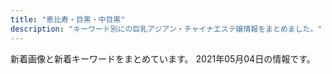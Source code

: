 ```yaml
---
title: "恵比寿・目黒・中目黒"
description: "キーワード別にの巨乳アジアン・チャイナエステ嬢情報をまとめました。"
---
```


新着画像と新着キーワードをまとめています。
2021年05月04日の情報です。

<DmmAffiliateIns />
<KeywordTable
  shops={
    [
    {
        "name": "\u30c8\u30f3\u30c8\u30f3",
        "keywords": {
            "D": 19,
            "C": 7,
            "E": 5,
            "86": 17,
            "83": 7,
            "85": 7
        },
        "img_links": [
            "http://hi-msg.com/tonton/images/slider/slide2.png",
            "http://hi-msg.com/tonton/images/r2.jpg",
            "http://hi-msg.com/tonton/images/an_3_02.jpg",
            "http://hi-msg.com/tonton/images/eve1.png",
            "http://hi-msg.com/tonton/images/r3.jpg",
            "http://hi-msg.com/tonton/images/slider/slide2s.png",
            "http://hi-msg.com/tonton/images/r1.jpg",
            "http://hi-msg.com/tonton/images/staff_images/st1.jpg",
            "http://hi-msg.com/tonton/images/an_5_01.jpg",
            "http://hi-msg.com/tonton/images/an_2_02.jpg",
            "http://hi-msg.com/tonton/images/an_1_02.jpg",
            "http://hi-msg.com/tonton/images/slider/slide3s.png",
            "http://hi-msg.com/tonton/images/qr.jpg",
            "http://hi-msg.com/tonton/images/r4.jpg",
            "http://hi-msg.com/tonton/images/slider/slide1.png",
            "http://hi-msg.com/tonton/images/an_6_01.jpg",
            "http://hi-msg.com/tonton/images/sys1.jpg",
            "http://hi-msg.com/tonton/images/staff_images/st4.jpg",
            "http://hi-msg.com/tonton/images/slider/slide3.png",
            "http://hi-msg.com/tonton/images/an_1_01.jpg",
            "http://hi-msg.com/tonton/images/staff_images/st2.jpg",
            "http://hi-msg.com/tonton/images/an_2_01.jpg",
            "http://hi-msg.com/tonton/images/an_4_01.jpg",
            "http://hi-msg.com/tonton/images/index-1.jpg",
            "http://hi-msg.com/tonton/images/an_5_02.jpg",
            "http://hi-msg.com/tonton/images/an_4_02.jpg",
            "http://hi-msg.com/tonton/images/an_3_01.jpg",
            "http://hi-msg.com/tonton/images/slider/slide1s.png",
            "http://hi-msg.com/tonton/images/staff_images/sl.png",
            "http://hi-msg.com/tonton/images/staff_images/st3.jpg",
            "http://hi-msg.com/tonton/images/an_6_02.jpg",
            "http://hi-msg.com/tonton/images/staff_images/st5.jpg",
            "http://hi-msg.com/tonton/images/index_01.jpg",
            "http://hi-msg.com/tonton/images/fbb.jpg",
            "http://hi-msg.com/tonton/images/index-2.jpg"
        ],
        "station": "JR\u6075\u6bd4\u5bff\u99c5\u897f\u53e3",
        "url": "http://hi-msg.com/tonton/"
    },
    {
        "name": "\u7652\u3057\u5bb6",
        "keywords": {
            "86": 2,
            "D": 6,
            "87": 4,
            "85": 2,
            "C": 14
        },
        "url": "http://www.oasis.esjoho.com/",
        "station": "\u897f\u5c0f\u5c71\u99c5",
        "img_links": [
            "http://www.oasis.esjoho.com/files/005.jpg",
            "http://www.oasis.esjoho.com/img/goback.jpg",
            "http://www.oasis.esjoho.com/img/ttl_news.png",
            "http://www.oasis.esjoho.com/files/005-02.jpg",
            "http://www.oasis.esjoho.com/img/pickup.jpg",
            "http://www.oasis.esjoho.com/files/002-02.jpg",
            "http://www.oasis.esjoho.com/files/004-02.jpg",
            "http://www.oasis.esjoho.com/files/004.jpg",
            "http://www.oasis.esjoho.com/img/btn_side_mobile.jpg",
            "http://www.oasis.esjoho.com/img/btn_blog.png",
            "http://www.oasis.esjoho.com/files/001-02.jpg",
            "http://www.oasis.esjoho.com/img/tel.png",
            "http://www.oasis.esjoho.com/files/001.jpg",
            "http://www.oasis.esjoho.com/files/002.jpg",
            "http://www.oasis.esjoho.com/img/ttl_info.png"
        ]
    },
    {
        "name": "OnlyOne",
        "img_links": [
            "http://onlyone.tyo.cm/photos/sites/5/2020/09/2020092218541894.jpg",
            "http://onlyone.tyo.cm/photos/sites/5/2018/10/201810181432433.jpg",
            "http://onlyone.tyo.cm/photos/sites/5/2019/05/2019050915292562.jpg",
            "http://onlyone.tyo.cm/images/room3.jpg",
            "http://onlyone.tyo.cm/photos/sites/5/2021/02/2021021810240848.jpg",
            "http://onlyone.tyo.cm/photos/sites/5/2020/01/2020011413501066.jpg",
            "http://onlyone.tyo.cm/photos/sites/5/2019/07/2019070616424775.jpg",
            "http://onlyone.tyo.cm/photos/sites/5/2019/02/2019022310350119.jpg",
            "http://onlyone.tyo.cm/photos/sites/5/2021/02/202102201049167.jpg",
            "http://onlyone.tyo.cm/photos/sites/5/2020/02/2020022610121615.jpg",
            "http://onlyone.tyo.cm/photos/sites/5/2019/12/2019121715483135.jpg",
            "http://onlyone.tyo.cm/photos/sites/5/2018/08/2018080308152252.jpg",
            "http://onlyone.tyo.cm/images/room1.jpg",
            "http://onlyone.tyo.cm/images/acc1.jpg",
            "http://onlyone.tyo.cm/images/s_staff.png",
            "http://onlyone.tyo.cm/photos/sites/5/2019/03/2019030418403098.jpg",
            "http://onlyone.tyo.cm/images/new.jpg",
            "http://onlyone.tyo.cm/photos/sites/5/2017/11/2017112708111797.jpg",
            "http://onlyone.tyo.cm/images/room2.jpg",
            "http://onlyone.tyo.cm/photos/sites/5/2020/09/2020092510524025.jpg",
            "http://onlyone.tyo.cm/photos/sites/5/2020/01/2020011412572423.jpg",
            "http://onlyone.tyo.cm/photos/sites/5/2020/09/2020092510523723.jpg",
            "http://onlyone.tyo.cm/photos/sites/5/2020/05/2020051419324761.jpg",
            "http://onlyone.tyo.cm/photos/sites/5/2019/02/2019022310345266.jpg",
            "http://onlyone.tyo.cm/photos/sites/5/2019/06/2019060510472559.jpg",
            "http://onlyone.tyo.cm/photos/sites/5/2018/08/2018082407542866.jpg",
            "http://onlyone.tyo.cm/photos/sites/5/2019/11/2019110105153240.jpg",
            "http://onlyone.tyo.cm/photos/sites/5/2019/06/2019060510384975.jpg",
            "http://onlyone.tyo.cm/images/line.jpg",
            "http://onlyone.tyo.cm/photos/sites/5/2020/07/2020070215334437.jpg",
            "http://onlyone.tyo.cm/photos/sites/5/2021/03/2021030316101626.jpg",
            "http://onlyone.tyo.cm/photos/sites/5/2021/02/2021022216501749.jpg",
            "http://onlyone.tyo.cm/photos/sites/5/2018/03/2018031607430562.jpg",
            "http://onlyone.tyo.cm/photos/sites/5/2020/09/2020092510523998.jpg",
            "http://onlyone.tyo.cm/images/top.png",
            "http://onlyone.tyo.cm/photos/sites/5/2019/11/2019112117013754.jpg",
            "http://onlyone.tyo.cm/images/room4.jpg",
            "http://onlyone.tyo.cm/photos/sites/5/2018/09/2018092710191274.jpg",
            "http://onlyone.tyo.cm/photos/sites/5/2020/06/2020060815500896.jpg",
            "http://onlyone.tyo.cm/photos/sites/5/2019/11/2019110105152849.jpg",
            "http://onlyone.tyo.cm/images/acc3.jpg",
            "http://onlyone.tyo.cm/photos/sites/5/2019/08/2019082610481667.jpg",
            "http://onlyone.tyo.cm/photos/sites/5/2020/09/2020092617301564.jpg",
            "http://onlyone.tyo.cm/photos/sites/5/2019/05/2019052911352557.jpg",
            "http://onlyone.tyo.cm/photos/sites/5/2018/06/2018062904050630.jpg",
            "http://onlyone.tyo.cm/images/s_link.png",
            "http://onlyone.tyo.cm/photos/sites/5/2020/09/2020090210405221.jpg",
            "http://onlyone.tyo.cm/photos/sites/5/2021/02/2021022515094363.jpg",
            "http://onlyone.tyo.cm/photos/sites/5/2020/07/2020070217061815.jpg",
            "http://onlyone.tyo.cm/photos/sites/5/2021/03/2021030316101022.jpg",
            "http://onlyone.tyo.cm/images/acc2.jpg",
            "http://onlyone.tyo.cm/photos/sites/5/2019/01/2019011814353078.jpg",
            "http://onlyone.tyo.cm/photos/sites/5/2018/11/2018112110301745.jpg",
            "http://onlyone.tyo.cm/photos/sites/5/2019/07/201907171609201.jpg",
            "http://onlyone.tyo.cm/photos/sites/5/2019/02/2019022310334774.jpg",
            "http://onlyone.tyo.cm/photos/sites/5/2019/01/2019013017371133.jpg",
            "http://onlyone.tyo.cm/photos/sites/5/2020/03/2020031716151746.jpg",
            "http://onlyone.tyo.cm/images/acc4.jpg",
            "http://onlyone.tyo.cm/photos/sites/5/2019/07/2019071716092046.jpg",
            "http://onlyone.tyo.cm/photos/sites/5/2021/02/202102181024101.jpg",
            "http://onlyone.tyo.cm/photos/sites/5/2020/01/2020011413500417.jpg",
            "http://onlyone.tyo.cm/photos/sites/5/2018/11/2018110713255310.jpg",
            "http://onlyone.tyo.cm/photos/sites/5/2019/07/2019070711031982.jpg",
            "http://onlyone.tyo.cm/photos/sites/5/2019/08/2019080815010066.jpg",
            "http://onlyone.tyo.cm/photos/sites/5/2019/12/2019120510353312.jpg",
            "http://onlyone.tyo.cm/photos/sites/5/2018/07/2018071709241386.jpg"
        ],
        "keywords": {
            "87": 5,
            "C": 4,
            "F": 1,
            "85": 8,
            "86": 11,
            "84": 1,
            "E": 2,
            "D": 26,
            "83": 3,
            "88": 3
        },
        "url": "http://onlyone.tyo.cm/",
        "station": "JR\u76ee\u9ed2\u99c5\u897f\u53e3"
    },
    {
        "url": "http://iyashi-kokoro.info/",
        "img_links": [
            "http://iyashi-kokoro.info/img/st59.jpg",
            "http://iyashi-kokoro.info/i/img/st51.jpg",
            "http://iyashi-kokoro.info/img/mo.png",
            "http://iyashi-kokoro.info/img/s58.jpg",
            "http://iyashi-kokoro.info/img/st39.jpg",
            "http://iyashi-kokoro.info/img/st54.jpg",
            "http://iyashi-kokoro.info/img/botton.jpg",
            "http://iyashi-kokoro.info/img/fla.jpg",
            "http://iyashi-kokoro.info/i/img/r6.jpg",
            "http://iyashi-kokoro.info/i/img/r3.jpg",
            "http://iyashi-kokoro.info/img/st52.jpg",
            "http://iyashi-kokoro.info/i/img/st49.jpg",
            "http://iyashi-kokoro.info/img/s59.jpg",
            "http://iyashi-kokoro.info/img/s62.jpg",
            "http://iyashi-kokoro.info/img/st53.jpg",
            "http://iyashi-kokoro.info/img/st42.jpg",
            "http://iyashi-kokoro.info/i/img/st42.jpg",
            "http://iyashi-kokoro.info/img/st51.jpg",
            "http://iyashi-kokoro.info/img/s64.jpg",
            "http://iyashi-kokoro.info/i/img/st59.jpg",
            "http://iyashi-kokoro.info/img/s18.jpg",
            "http://iyashi-kokoro.info/img/st65.jpg",
            "http://iyashi-kokoro.info/img/st40.jpg",
            "http://iyashi-kokoro.info/img/st57.jpg",
            "http://iyashi-kokoro.info/img/st61.jpg",
            "http://iyashi-kokoro.info/i/img/st43.jpg",
            "http://iyashi-kokoro.info/i/img/st53.jpg",
            "http://iyashi-kokoro.info/i/img/st63.jpg",
            "http://iyashi-kokoro.info/img/st58.jpg",
            "http://iyashi-kokoro.info/img/st44.jpg",
            "http://iyashi-kokoro.info/i/img/r5.jpg",
            "http://iyashi-kokoro.info/img/st46.jpg",
            "http://iyashi-kokoro.info/i/img/st58.jpg",
            "http://iyashi-kokoro.info/i/img/st20.jpg",
            "http://iyashi-kokoro.info/img/st41.jpg",
            "http://iyashi-kokoro.info/i/img/st56.jpg",
            "http://iyashi-kokoro.info/img/st63.jpg",
            "http://iyashi-kokoro.info/i/img/r4.jpg",
            "http://iyashi-kokoro.info/img/s55.jpg",
            "http://iyashi-kokoro.info/i/img/st60.jpg",
            "http://iyashi-kokoro.info/img/s56.jpg",
            "http://iyashi-kokoro.info/i/img/st65.jpg",
            "http://iyashi-kokoro.info/i/img/st62.jpg",
            "http://iyashi-kokoro.info/i/img/s1.jpg",
            "http://iyashi-kokoro.info/i/img/st50.jpg",
            "http://iyashi-kokoro.info/img/st43.jpg",
            "http://iyashi-kokoro.info/i/img/s2.jpg",
            "http://iyashi-kokoro.info/i/img/r1.jpg",
            "http://iyashi-kokoro.info/img/st55.jpg",
            "http://iyashi-kokoro.info/img/st29.jpg",
            "http://iyashi-kokoro.info/img/st60.jpg",
            "http://iyashi-kokoro.info/i/img/st29.jpg",
            "http://iyashi-kokoro.info/img/st50.jpg",
            "http://iyashi-kokoro.info/img/st56.jpg",
            "http://iyashi-kokoro.info/i/img/st41.jpg",
            "http://iyashi-kokoro.info/img/s61.jpg",
            "http://iyashi-kokoro.info/img/s63.jpg",
            "http://iyashi-kokoro.info/i/img/st52.jpg",
            "http://iyashi-kokoro.info/i/img/s4.jpg",
            "http://iyashi-kokoro.info/img/s54.jpg",
            "http://iyashi-kokoro.info/i/img/st44.jpg",
            "http://iyashi-kokoro.info/i/img/st55.jpg",
            "http://iyashi-kokoro.info/i/img/s3.jpg",
            "http://iyashi-kokoro.info/i/img/st57.jpg",
            "http://iyashi-kokoro.info/img/s60.jpg",
            "http://iyashi-kokoro.info/img/s65.jpg",
            "http://iyashi-kokoro.info/i/img/st61.jpg",
            "http://iyashi-kokoro.info/img/st49.jpg",
            "http://iyashi-kokoro.info/i/img/st64.jpg",
            "http://iyashi-kokoro.info/i/img/r2.jpg",
            "http://iyashi-kokoro.info/img/st64.jpg",
            "http://iyashi-kokoro.info/i/img/st54.jpg",
            "http://iyashi-kokoro.info/i/img/st40.jpg",
            "http://iyashi-kokoro.info/img/cam.jpg",
            "http://iyashi-kokoro.info/img/st62.jpg",
            "http://iyashi-kokoro.info/img/st20.jpg",
            "http://iyashi-kokoro.info/img/st32.jpg",
            "http://iyashi-kokoro.info/i/img/st39.jpg",
            "http://iyashi-kokoro.info/i/img/st32.jpg",
            "http://iyashi-kokoro.info/img/s57.jpg"
        ],
        "name": "\u307f\u3086\u304d",
        "keywords": {
            "E": 13,
            "88": 7,
            "C": 7,
            "87": 3,
            "85": 5,
            "D": 40,
            "86": 38
        },
        "station": "JR\u76ee\u9ed2\u99c5\u6771\u53e3"
    },
    {
        "station": "JR\u76ee\u9ed2\u99c5\u6771\u53e3",
        "name": "\u91d1\u306e\u6708",
        "keywords": {},
        "img_links": [
            "http://kintsuki.este88.com/gals/kana1.jpg",
            "http://kintsuki.este88.com/images/ph1.jpg",
            "http://kintsuki.este88.com/gals/kixyoko1.jpg",
            "http://kintsuki.este88.com/gals/kaori1.jpg",
            "http://kintsuki.este88.com/gals/yuyu1.jpg",
            "http://kintsuki.este88.com/gals/rina1.jpg",
            "http://kintsuki.este88.com/gals/momo1.jpg",
            "http://kintsuki.este88.com/images/r04.jpg",
            "http://kintsuki.este88.com/images/r01.jpg",
            "http://kintsuki.este88.com/gals/koyuki1.jpg",
            "http://kintsuki.este88.com/gals/mika1.jpg",
            "http://kintsuki.este88.com/gals/rei1.jpg",
            "http://kintsuki.este88.com/images/r02.jpg"
        ],
        "url": "http://kintsuki.este88.com/"
    },
    {
        "img_links": [
            "http://www.himawari-aroma.xyz/images/shop/4/2.jpg",
            "http://www.himawari-aroma.xyz/images/psd/off.jpg",
            "http://www.himawari-aroma.xyz/images/shop/1.png",
            "http://www.himawari-aroma.xyz/images/staff/3/mayu.png",
            "http://www.himawari-aroma.xyz/images/shop/4/1.jpg",
            "http://www.himawari-aroma.xyz/images/13.png",
            "http://www.himawari-aroma.xyz/images/staff/3/ami.png",
            "http://www.himawari-aroma.xyz/images/sys.jpg"
        ],
        "station": "JR\u6075\u6bd4\u5bff\u99c5\u897f\u53e3",
        "keywords": {},
        "url": "http://www.himawari-aroma.xyz/",
        "name": "\u3072\u307e\u308f\u308a"
    },
    {
        "name": "\u30cb\u30e3\u30fc\u30cb\u30e3\u30fc",
        "img_links": [
            "http://www.ourstarts.site/templets/default/picture/right.png",
            "http://www.ourstarts.site/uploads/200729/1-200H9141612609.jpg",
            "http://www.ourstarts.site/templets/default/picture/foot_tel.png",
            "http://www.ourstarts.site/uploads/allimg/200729/1-200H9141213.jpg",
            "http://www.ourstarts.site/templets/default/picture/tel_contact.png",
            "http://www.ourstarts.site/templets/default/picture/close.png",
            "http://www.ourstarts.site/uploads/allimg/200729/1-200H9141229.jpg",
            "http://www.ourstarts.site/uploads/200729/1-200H9140K5J4.jpg",
            "http://www.ourstarts.site/templets/default/picture/head_tell.png",
            "http://www.ourstarts.site/templets/default/images/t1.jpg",
            "http://www.ourstarts.site/uploads/allimg/200729/1-200H9141912.jpg",
            "http://www.ourstarts.site/uploads/200729/1-200H9140Q13E.jpg",
            "http://www.ourstarts.site/templets/default/images/t3.jpg",
            "http://www.ourstarts.site/templets/default/picture/timg (1).png",
            "http://www.ourstarts.site/uploads/180917/1-1P91G6122J28.jpg",
            "http://www.ourstarts.site/templets/default/picture/news.png",
            "http://www.ourstarts.site/templets/default/picture/staff.png",
            "http://www.ourstarts.site/templets/default/images/t2.jpg"
        ],
        "station": "JR\u6075\u6bd4\u5bff\u99c5\u897f\u53e3",
        "keywords": {},
        "url": "http://www.ourstarts.site/"
    },
    {
        "keywords": {
            "C": 1,
            "87": 4,
            "D": 5,
            "88": 1,
            "85": 1
        },
        "name": "Flower \uff5e\u30d5\u30e9\u30ef\u30fc\uff5e",
        "img_links": [
            "http://nakamegurofun.com/images/main_bottom.png",
            "http://nakamegurofun.com/images/infotiao1.jpg",
            "http://nakamegurofun.com/files/003-020964.jpg",
            "http://nakamegurofun.com/files/005fa9d.jpg",
            "http://nakamegurofun.com/files/003-030964.jpg",
            "http://nakamegurofun.com/files/005-030964.jpg",
            "http://nakamegurofun.com/images/zi_staff.png",
            "http://nakamegurofun.com/files/008-030964.jpg",
            "http://nakamegurofun.com/files/006-020964.jpg",
            "http://nakamegurofun.com/files/003fa9d.jpg",
            "http://nakamegurofun.com/images/s1.jpg",
            "http://nakamegurofun.com/images/s4.jpg",
            "http://nakamegurofun.com/files/002-030964.jpg",
            "http://nakamegurofun.com/files/0070964.jpg",
            "http://nakamegurofun.com/files/006-030964.jpg",
            "http://nakamegurofun.com/files/007fa9d.jpg",
            "http://nakamegurofun.com/files/0024f22.jpg",
            "http://nakamegurofun.com/images/main_top.png",
            "http://nakamegurofun.com/files/006fa9d.jpg",
            "http://nakamegurofun.com/images/service91a6.png",
            "http://nakamegurofun.com/files/007-030964.jpg",
            "http://nakamegurofun.com/images/shop/shop01.jpg",
            "http://nakamegurofun.com/files/005-020964.jpg",
            "http://nakamegurofun.com/images/zi_massage.png",
            "http://nakamegurofun.com/images/tel.png",
            "http://nakamegurofun.com/files/008fa9d.jpg",
            "http://nakamegurofun.com/files/0054f22.jpg",
            "http://nakamegurofun.com/files/0080964.jpg",
            "http://nakamegurofun.com/images/s2.jpg",
            "http://nakamegurofun.com/files/008-020964.jpg",
            "http://nakamegurofun.com/images/s5.jpg",
            "http://nakamegurofun.com/files/0074f22.jpg",
            "http://nakamegurofun.com/images/shop/shop02.jpg",
            "http://nakamegurofun.com/images/shop/shop04.jpg",
            "http://nakamegurofun.com/files/0030964.jpg",
            "http://nakamegurofun.com/images/s3.jpg",
            "http://nakamegurofun.com/files/0060964.jpg",
            "http://nakamegurofun.com/files/0050964.jpg",
            "http://nakamegurofun.com/images/shop/shop03.jpg",
            "http://nakamegurofun.com/files/007-020964.jpg",
            "http://nakamegurofun.com/files/002-020964.jpg",
            "http://nakamegurofun.com/files/002fa9d.jpg",
            "http://nakamegurofun.com/files/0084f22.jpg",
            "http://nakamegurofun.com/files/0034f22.jpg",
            "http://nakamegurofun.com/files/0064f22.jpg",
            "http://nakamegurofun.com/files/0020964.jpg",
            "http://nakamegurofun.com/images/xian.png"
        ],
        "station": "\u4e2d\u76ee\u9ed2\u99c5\u897f\u53e3",
        "url": "http://nakamegurofun.com/"
    },
    {
        "url": "http://relacute.tyo.cm/",
        "station": "JR\u76ee\u9ed2\u99c5\u6771\u53e3",
        "keywords": {},
        "img_links": [],
        "name": "RelaCute \u30ea\u30e9\u30ad\u30e5\u30fc\u30c8"
    },
    {
        "name": "\u30d0\u30d9\u30eb",
        "url": "https://meguro-babel.com/",
        "img_links": [
            "https://meguro-babel.com/images/topimg4.jpg",
            "https://meguro-babel.com/topics/img/156-1.jpg",
            "https://meguro-babel.com/images/img_1.jpg",
            "https://meguro-babel.com/girl/8.jpg",
            "https://meguro-babel.com/girl/1.jpg",
            "https://meguro-babel.com/girl/5.jpg",
            "https://meguro-babel.com/images/room/photo01.jpg",
            "https://meguro-babel.com/girl/4.jpg",
            "https://meguro-babel.com/girl/15.jpg",
            "https://meguro-babel.com/girl/24.jpg",
            "https://meguro-babel.com/girl/7.jpg",
            "https://meguro-babel.com/topics/img/145-1.jpg",
            "https://meguro-babel.com/images/room/photo03.jpg",
            "https://meguro-babel.com/images/room/photo02.jpg",
            "https://meguro-babel.com/topics/img/157-1.jpg",
            "https://meguro-babel.com/girl/9.jpg",
            "https://meguro-babel.com/girl/21.jpg",
            "https://meguro-babel.com/images/qr.jpg",
            "https://meguro-babel.com/images/room/photo04.jpg"
        ],
        "station": "JR\u76ee\u9ed2\u99c5\u6771\u53e3",
        "keywords": {}
    },
    {
        "url": "http://sakuram.jpest.net/",
        "station": "JR\u6075\u6bd4\u5bff\u897f\u53e3",
        "keywords": {
            "C": 1,
            "E": 1,
            "86": 1
        },
        "name": "\u685c\u6e80\u958b",
        "img_links": [
            "http://sakuram.jpest.net/images/c3.jpg",
            "http://sakuram.jpest.net/images/sp_tit_new.jpg",
            "http://sakuram.jpest.net/images/tit_massage.jpg",
            "http://sakuramadmin.jpest.net/uploads//2021032109570330-e1616320636156.jpeg",
            "http://sakuram.jpest.net/images/c6.jpg",
            "http://sakuram.jpest.net/images/sp_tit_staff.jpg",
            "http://sakuram.jpest.net/images/c7.jpg",
            "http://sakuramadmin.jpest.net/uploads//2021033115115727-e1617203531417.jpeg",
            "http://sakuram.jpest.net/images/tit_sch.jpg",
            "http://sakuram.jpest.net/images/c5.jpg",
            "http://sakuram.jpest.net/images/acc.jpg",
            "http://sakuramadmin.jpest.net/uploads//2021033115122354-e1617203553449.jpeg",
            "http://sakuram.jpest.net/images/top.jpg",
            "http://sakuram.jpest.net/images/tit_staff.jpg",
            "http://sakuram.jpest.net/images/tel.png",
            "http://sakuram.jpest.net/images/sp_tit_pick.jpg",
            "http://sakuramadmin.jpest.net/uploads//2021031911175546-e1616152759491.jpeg",
            "http://sakuramadmin.jpest.net/uploads//2021031911065558-e1616152029628.jpeg",
            "http://sakuramadmin.jpest.net/uploads//2021031911082377-e1616152110616.jpeg",
            "http://sakuram.jpest.net/images/tit_pro.jpg",
            "http://sakuram.jpest.net/images/c1.jpg",
            "http://sakuramadmin.jpest.net/uploads//2021031916241575-scaled.jpeg",
            "http://sakuram.jpest.net/images/c9.jpg",
            "http://sakuramadmin.jpest.net/uploads//2021031911072093-e1616152076234.jpeg",
            "http://sakuram.jpest.net/images/c8.jpg",
            "http://sakuram.jpest.net/images/c2.jpg",
            "http://sakuram.jpest.net/images/sp_tit_pro.jpg",
            "http://sakuram.jpest.net/images/tit_new.jpg",
            "http://sakuramadmin.jpest.net/uploads//2021031911185719-e1616152747951.jpeg",
            "http://sakuramadmin.jpest.net/uploads//2021031911110584-e1616152277976.jpeg",
            "http://sakuram.jpest.net/images/sp_tit_massage.jpg",
            "http://sakuram.jpest.net/images/c4.jpg"
        ]
    },
    {
        "keywords": {
            "85": 6,
            "D": 27,
            "C": 41,
            "F": 1,
            "88": 2,
            "89": 3,
            "E": 3,
            "87": 4,
            "86": 11
        },
        "img_links": [
            "http://angel.jpn.cm/photos/sites/3/2017/11/201711280608539.jpg",
            "http://angel.jpn.cm/photos/sites/3/2018/11/201811011331167.jpg",
            "http://angel.jpn.cm/photos/sites/3/2016/08/staff38.jpg",
            "http://angel.jpn.cm/photos/sites/3/2016/08/staff24.jpg",
            "http://angel.jpn.cm/images/room2.jpg",
            "http://angel.jpn.cm/photos/sites/3/2018/06/2018061601280885.jpg",
            "http://angel.jpn.cm/images/room5.jpg",
            "http://angel.jpn.cm/images/info.jpg",
            "http://angel.jpn.cm/photos/sites/3/2018/06/2018062105525655.jpg",
            "http://angel.jpn.cm/photos/sites/3/2019/07/2019071016030711.jpg",
            "http://angel.jpn.cm/photos/sites/3/2016/08/staff37.jpg",
            "http://angel.jpn.cm/images/room1.jpg",
            "http://angel.jpn.cm/photos/sites/3/2016/09/staff40a.jpg",
            "http://angel.jpn.cm/images/s_news.png",
            "http://angel.jpn.cm/photos/sites/3/2017/11/2017112010234266.jpg",
            "http://angel.jpn.cm/photos/sites/3/2016/08/staff28a.jpg",
            "http://angel.jpn.cm/photos/sites/3/2016/08/staff23.jpg",
            "http://angel.jpn.cm/images/room7.jpg",
            "http://angel.jpn.cm/photos/sites/3/2016/08/staff35.jpg",
            "http://angel.jpn.cm/photos/sites/3/2019/12/2019122718552430.jpg",
            "http://angel.jpn.cm/photos/sites/3/2016/08/staff22a.jpg",
            "http://angel.jpn.cm/photos/sites/3/2016/08/staff2.jpg",
            "http://angel.jpn.cm/photos/sites/3/2019/11/2019111814073465.jpg",
            "http://angel.jpn.cm/images/girl-z1.jpg",
            "http://angel.jpn.cm/photos/sites/3/2016/08/staff28.jpg",
            "http://angel.jpn.cm/photos/sites/3/2019/10/2019100910242499.jpg",
            "http://angel.jpn.cm/photos/sites/3/2017/05/8.jpg",
            "http://angel.jpn.cm/photos/sites/3/2016/10/staff01.jpg",
            "http://angel.jpn.cm/photos/sites/3/2019/11/201911181407260.jpg",
            "http://angel.jpn.cm/photos/sites/3/2021/02/2021022516024747.jpg",
            "http://angel.jpn.cm/photos/sites/3/2021/02/2021021714005240.jpg",
            "http://angel.jpn.cm/photos/sites/3/2016/08/staff3.jpg",
            "http://angel.jpn.cm/photos/sites/3/2017/04/1.jpg",
            "http://angel.jpn.cm/photos/sites/3/2016/09/72670992207769698.jpg",
            "http://cdn.dino-es.com/images/logo/150x40DinoEs.png",
            "http://angel.jpn.cm/photos/sites/3/2016/08/staff7.jpg",
            "http://angel.jpn.cm/photos/sites/3/2016/08/staff25.jpg",
            "http://angel.jpn.cm/photos/sites/3/2019/06/2019060510404179.jpg",
            "http://angel.jpn.cm/images/room6.jpg",
            "http://angel.jpn.cm/photos/sites/3/2018/06/2018061601280970.jpg",
            "http://angel.jpn.cm/photos/sites/3/2016/08/staff5.jpg",
            "http://angel.jpn.cm/images/room3.jpg",
            "http://angel.jpn.cm/images/s_pick.png",
            "http://angel.jpn.cm/photos/sites/3/2017/03/2.jpg",
            "http://angel.jpn.cm/photos/sites/3/2016/08/staff29a.jpg",
            "http://angel.jpn.cm/photos/sites/3/2016/08/staff11.jpg",
            "http://angel.jpn.cm/photos/sites/3/2019/12/2019122718552333.jpg",
            "http://angel.jpn.cm/images/s_mobile.png",
            "http://angel.jpn.cm/photos/sites/3/2016/08/staff14.jpg",
            "http://angel.jpn.cm/photos/sites/3/2016/10/staff01a.jpg",
            "http://angel.jpn.cm/photos/sites/3/2016/08/staff4a.jpg",
            "http://angel.jpn.cm/photos/sites/3/2018/06/2018061505064251.jpg",
            "http://angel.jpn.cm/images/s_link.png",
            "http://angel.jpn.cm/photos/sites/3/2016/08/staff22.jpg",
            "http://angel.jpn.cm/photos/sites/3/2016/08/staff36h.jpg",
            "http://angel.jpn.cm/photos/sites/3/2019/06/201906051042276.jpg",
            "http://angel.jpn.cm/images/s_staff.png",
            "http://angel.jpn.cm/photos/sites/3/2020/06/2020061515170635.jpg",
            "http://angel.jpn.cm/images/girl-z2.jpg",
            "http://angel.jpn.cm/photos/sites/3/2016/08/staff39a.jpg",
            "http://angel.jpn.cm/photos/sites/3/2018/09/2018091001155585.jpg",
            "http://angel.jpn.cm/photos/sites/3/2016/08/staff36g.jpg",
            "http://angel.jpn.cm/photos/sites/3/2016/08/staff39.jpg",
            "http://angel.jpn.cm/photos/sites/3/2016/08/staff29.jpg",
            "http://angel.jpn.cm/photos/sites/3/2016/09/staff40.jpg",
            "http://angel.jpn.cm/photos/sites/3/2016/08/staff21.jpg",
            "http://angel.jpn.cm/photos/sites/3/2017/12/201712270537317.jpg",
            "http://angel.jpn.cm/images/top01.jpg",
            "http://angel.jpn.cm/photos/sites/3/2019/07/2019071213431954.jpg",
            "http://angel.jpn.cm/images/room4.jpg",
            "http://angel.jpn.cm/photos/sites/3/2017/12/2017122705371661.jpg",
            "http://angel.jpn.cm/images/top02.jpg",
            "http://angel.jpn.cm/images/mobile.jpg",
            "http://angel.jpn.cm/images/nbj3.jpg",
            "http://angel.jpn.cm/photos/sites/3/2020/09/2020092511154515.jpg",
            "http://angel.jpn.cm/photos/sites/3/2016/08/staff2a.jpg",
            "http://angel.jpn.cm/photos/sites/3/2016/08/staff4.jpg",
            "http://angel.jpn.cm/photos/sites/3/2017/01/1.jpg",
            "http://angel.jpn.cm/photos/sites/3/2016/08/staff8.jpg",
            "http://angel.jpn.cm/photos/sites/3/2019/12/2019122718552413.jpg",
            "http://angel.jpn.cm/photos/sites/3/2018/06/2018061505064271.jpg"
        ],
        "station": "JR\u76ee\u9ed2\u99c5\u6771\u53e3",
        "name": "Angel-\u30a8\u30f3\u30b8\u30a7\u30eb-",
        "url": "http://angel.jpn.cm/"
    },
    {
        "img_links": [
            "http://with-you.tyo.cm/photos/sites/6/2019/02/2019021816145119.jpg",
            "http://with-you.tyo.cm/photos/sites/6/2019/06/2019060510455732.jpg",
            "http://with-you.tyo.cm/photos/sites/6/2019/11/2019112916075124.jpg",
            "http://hanamizuki2.a1.ies.bz/upload/sites/6/2021/04/2021041715082929.jpg",
            "http://with-you.tyo.cm/photos/sites/6/2019/12/2019121914290846.jpg",
            "http://with-you.tyo.cm/photos/sites/6/2019/10/2019102716505124.jpg",
            "http://with-you.tyo.cm/photos/sites/6/2019/02/2019021816155116.jpg",
            "http://with-you.tyo.cm/photos/sites/6/2019/11/2019110606012817.jpg",
            "http://with-you.tyo.cm/photos/sites/6/2019/11/2019110107572662.jpg",
            "http://with-you.tyo.cm/photos/sites/6/2020/06/2020061515330329.jpg",
            "http://with-you.tyo.cm/photos/sites/6/2019/11/2019110806175734.jpg",
            "http://with-you.tyo.cm/images/top.png",
            "http://with-you.tyo.cm/photos/sites/6/2019/03/2019030615474648.jpg",
            "http://with-you.tyo.cm/images/s_staff.jpg",
            "http://with-you.tyo.cm/photos/sites/6/2019/11/2019111915264240.jpg",
            "http://with-you.tyo.cm/images/s_news.jpg",
            "http://with-you.tyo.cm/photos/sites/6/2019/11/2019110806175615.jpg",
            "http://with-you.tyo.cm/photos/sites/6/2019/11/2019112517122617.jpg",
            "http://with-you.tyo.cm/photos/sites/6/2019/11/2019110108002447.jpg",
            "http://with-you.tyo.cm/photos/sites/6/2019/11/2019112916080552.jpg",
            "http://with-you.tyo.cm/photos/sites/6/2020/06/2020061515324852.jpg",
            "http://with-you.tyo.cm/photos/sites/6/2019/12/2019121017051597.jpg",
            "http://with-you.tyo.cm/photos/sites/6/2019/11/2019110107573374.jpg",
            "http://with-you.tyo.cm/photos/sites/6/2019/11/2019112214503286.jpg",
            "http://with-you.tyo.cm/photos/sites/6/2019/02/2019021818404723.jpg",
            "http://with-you.tyo.cm/images/s_link.jpg",
            "http://with-you.tyo.cm/photos/sites/6/2019/11/2019112517121980.jpg",
            "http://with-you.tyo.cm/photos/sites/6/2019/02/2019021818395644.jpg",
            "http://with-you.tyo.cm/photos/sites/6/2019/10/2019102716505281.jpg",
            "http://with-you.tyo.cm/images/s_recuit.jpg",
            "http://with-you.tyo.cm/photos/sites/6/2019/12/2019121017051599.jpg",
            "http://with-you.tyo.cm/images/s_pick.jpg",
            "http://with-you.tyo.cm/photos/sites/6/2020/03/2020032714573892.jpg",
            "http://with-you.tyo.cm/photos/sites/6/2019/11/2019112214502832.jpg",
            "http://with-you.tyo.cm/photos/sites/6/2019/11/2019112916075813.jpg",
            "http://with-you.tyo.cm/photos/sites/6/2020/03/2020032714542799.jpg",
            "http://with-you.tyo.cm/photos/sites/6/2021/04/2021041715082929.jpg",
            "http://with-you.tyo.cm/photos/sites/6/2019/12/2019121914290210.jpg",
            "http://with-you.tyo.cm/photos/sites/6/2019/11/2019111915264046.jpg",
            "http://with-you.tyo.cm/photos/sites/6/2020/09/2020092511214697.jpg",
            "http://with-you.tyo.cm/photos/sites/6/2019/11/2019110108001772.jpg"
        ],
        "station": "JR\u76ee\u9ed2\u99c5\u6771\u53e3",
        "name": "With you\u30fb\u30a6\u30a3\u30ba\u30e6\u30fc",
        "keywords": {
            "D": 18,
            "C": 36
        },
        "url": "http://with-you.tyo.cm"
    },
    {
        "keywords": {
            "85": 8,
            "D": 21,
            "87": 4,
            "G": 1,
            "83": 8,
            "F": 1,
            "89": 1,
            "E": 3,
            "86": 10,
            "82": 2,
            "C": 8,
            "93": 1
        },
        "url": "http://victoria.tyo.cm/",
        "station": "JR\u76ee\u9ed2\u99c5\u6771\u53e3",
        "name": "Victoria\u30fb\u30d3\u30af\u30c8\u30ea\u30a2",
        "img_links": [
            "http://victoria.tyo.cm/photos/sites/13/2019/12/2019120106181894.jpg",
            "http://victoria.tyo.cm/images/mobile.jpg",
            "http://victoria.tyo.cm/photos/sites/13/2019/01/2019012509534353.jpg",
            "http://victoria.tyo.cm/photos/sites/13/2018/12/2018121502493879.jpg",
            "http://victoria.tyo.cm/photos/sites/13/2019/10/2019101403232834.jpg",
            "http://victoria.tyo.cm/photos/sites/13/2019/04/2019040304024424.jpg",
            "http://victoria.tyo.cm/photos/sites/13/2018/12/2018122701570616.jpg",
            "http://victoria.tyo.cm/photos/sites/13/2020/02/2020021307433041.jpg",
            "http://victoria.tyo.cm/photos/sites/13/2020/02/2020020104570910.jpg",
            "http://victoria.tyo.cm/photos/sites/13/2019/12/2019120904521188.jpg",
            "http://victoria.tyo.cm/photos/sites/13/2020/01/2020011104241542.jpg",
            "http://victoria.tyo.cm/photos/sites/13/2019/02/2019021206543056.jpg",
            "http://victoria.tyo.cm/images/pick.jpg",
            "http://victoria.tyo.cm/photos/sites/13/2019/07/2019070206503156.jpg",
            "http://victoria.tyo.cm/photos/sites/13/2019/12/2019120406433710.jpg",
            "http://victoria.tyo.cm/photos/sites/13/2018/12/2018121502493953.jpg",
            "http://victoria.tyo.cm/images/s_staff.png",
            "http://victoria.tyo.cm/photos/sites/13/2019/05/201905100639429.jpg",
            "http://victoria.tyo.cm/photos/sites/13/2019/08/2019080607062415.jpg",
            "http://victoria.tyo.cm/images/top.jpg",
            "http://victoria.tyo.cm/photos/sites/13/2019/01/2019012509505197.jpg",
            "http://victoria.tyo.cm/images/news.jpg",
            "http://victoria.tyo.cm/photos/sites/13/2018/12/2018122701570643.jpg",
            "http://victoria.tyo.cm/photos/sites/13/2019/02/2019021407162693.jpg",
            "https://www.a-side.com/ad/koko/include/banner/koko_125x125.png",
            "http://victoria.tyo.cm/photos/sites/13/2019/10/2019100904083557.jpg",
            "http://victoria.tyo.cm/images/face.jpg",
            "http://victoria.tyo.cm/photos/sites/13/2019/10/2019100904082968.jpg",
            "http://victoria.tyo.cm/photos/sites/13/2020/01/2020012005552181.jpg",
            "http://victoria.tyo.cm/photos/sites/13/2019/12/2019120904521737.jpg",
            "http://victoria.tyo.cm/images/room1.jpg",
            "http://victoria.tyo.cm/photos/sites/13/2020/10/2020100803550565.jpg",
            "http://victoria.tyo.cm/photos/sites/13/2020/02/202002030340133.jpg",
            "http://victoria.tyo.cm/photos/sites/13/2018/12/2018122904422525.jpg",
            "http://victoria.tyo.cm/photos/sites/13/2019/01/2019012108071242.jpg",
            "http://victoria.tyo.cm/photos/sites/13/2018/12/2018121502493814.jpg",
            "http://victoria.tyo.cm/photos/sites/13/2019/01/2019010506292922.jpg",
            "http://victoria.tyo.cm/photos/sites/13/2020/01/2020011205500461.jpg",
            "http://victoria.tyo.cm/images/room2.jpg",
            "http://victoria.tyo.cm/photos/sites/13/2021/02/2021021509575615.jpg",
            "http://victoria.tyo.cm/photos/sites/13/2018/12/2018121502493847.jpg",
            "http://victoria.tyo.cm/photos/sites/13/2019/04/2019041807165826.jpg",
            "http://victoria.tyo.cm/photos/sites/13/2019/02/2019022703022355.jpg",
            "http://victoria.tyo.cm/photos/sites/13/2018/12/2018122904411765.jpg",
            "http://victoria.tyo.cm/photos/sites/13/2019/01/2019011103510521.jpg",
            "http://victoria.tyo.cm/photos/sites/13/2020/01/2020012005552622.jpg",
            "http://victoria.tyo.cm/photos/sites/13/2019/06/2019061005275095.jpg",
            "http://victoria.tyo.cm/photos/sites/13/2019/01/2019010506293526.jpg",
            "http://victoria.tyo.cm/photos/sites/13/2020/03/2020031904101259.jpg",
            "http://victoria.tyo.cm/images/room3.jpg",
            "http://victoria.tyo.cm/images/room4.jpg"
        ]
    }
]
}
/>
<DmmAffiliateScript />
